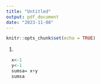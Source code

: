 ```yaml
---
title: "Untitled"
output: pdf_document
date: "2023-11-08"
---
```


```r
knitr::opts_chunk$set(echo = TRUE)
```
1.
```r
  x<-1
  y<-1
  sumsa= x+y
  sumsa
```